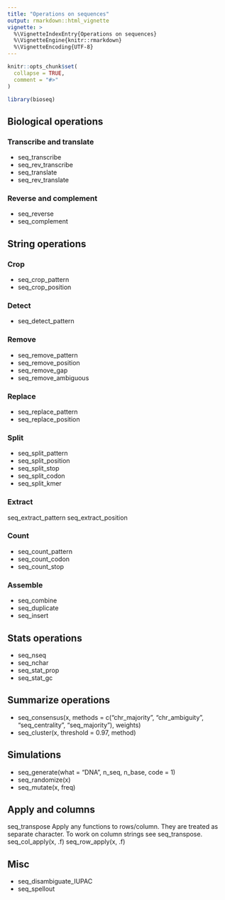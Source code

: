 ```yaml
---
title: "Operations on sequences"
output: rmarkdown::html_vignette
vignette: >
  %\VignetteIndexEntry{Operations on sequences}
  %\VignetteEngine{knitr::rmarkdown}
  %\VignetteEncoding{UTF-8}
---
```


```r
knitr::opts_chunk$set(
  collapse = TRUE,
  comment = "#>"
)
```

```r
library(bioseq)
```

## Biological operations

### Transcribe and translate
- seq_transcribe
- seq_rev_transcribe
- seq_translate
- seq_rev_translate

### Reverse and complement
- seq_reverse
- seq_complement


## String operations

### Crop
- seq_crop_pattern
- seq_crop_position

### Detect
- seq_detect_pattern

### Remove
- seq_remove_pattern
- seq_remove_position
- seq_remove_gap
- seq_remove_ambiguous

### Replace
- seq_replace_pattern
- seq_replace_position

### Split
- seq_split_pattern
- seq_split_position
- seq_split_stop
- seq_split_codon
- seq_split_kmer

### Extract
seq_extract_pattern
seq_extract_position

### Count
- seq_count_pattern
- seq_count_codon
- seq_count_stop

### Assemble
- seq_combine
- seq_duplicate
- seq_insert


## Stats operations
- seq_nseq
- seq_nchar
- seq_stat_prop
- seq_stat_gc

## Summarize operations

- seq_consensus(x, methods = c("chr_majority", "chr_ambiguity", "seq_centrality", "seq_majority"), weights)
- seq_cluster(x, threshold = 0.97, method)

## Simulations
- seq_generate(what = "DNA", n_seq, n_base, code = 1)
- seq_randomize(x)
- seq_mutate(x, freq)

## Apply and columns
seq_transpose
Apply any functions to rows/column. They are treated as separate character. To work on column strings see seq_transpose.
seq_col_apply(x, .f)
seq_row_apply(x, .f)

## Misc
- seq_disambiguate_IUPAC
- seq_spellout
